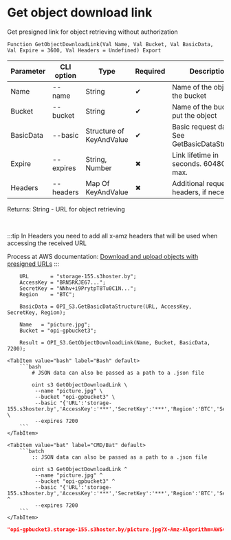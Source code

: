 ﻿---
sidebar_position: 16
---


# Get object download link
 Get presigned link for object retrieving without authorization



`Function GetObjectDownloadLink(Val Name, Val Bucket, Val BasicData, Val Expire = 3600, Val Headers = Undefined) Export`

  | Parameter | CLI option | Type | Required | Description |
  |-|-|-|-|-|
  | Name | --name | String | &#x2714; | Name of the object in the bucket |
  | Bucket | --bucket | String | &#x2714; | Name of the bucket to put the object |
  | BasicData | --basic | Structure of KeyAndValue | &#x2714; | Basic request data. See GetBasicDataStructure |
  | Expire | --expires | String, Number | &#x2716; | Link lifetime in seconds. 604800 max. |
  | Headers | --headers | Map Of KeyAndValue | &#x2716; | Additional request headers, if necessary |

  
  Returns:  String - URL for object retrieving

<br/>

:::tip
In Headers you need to add all x-amz headers that will be used when accessing the received URL

Process at AWS documentation: [Download and upload objects with presigned URLs](https://docs.aws.amazon.com/AmazonS3/latest/userguide/using-presigned-url.html)
:::
<br/>


```bsl title="1C:Enterprise/OneScript code example"
    URL       = "storage-155.s3hoster.by";
    AccessKey = "BRN5RKJE67...";
    SecretKey = "NNhv+i9PrytpT8Tu0C1N...";
    Region    = "BTC";

    BasicData = OPI_S3.GetBasicDataStructure(URL, AccessKey, SecretKey, Region);

    Name   = "picture.jpg";
    Bucket = "opi-gpbucket3";

    Result = OPI_S3.GetObjectDownloadLink(Name, Bucket, BasicData, 7200);
```
 

 <Tabs>
  
    <TabItem value="bash" label="Bash" default>
        ```bash
            # JSON data can also be passed as a path to a .json file
            
            oint s3 GetObjectDownloadLink \
             --name "picture.jpg" \
             --bucket "opi-gpbucket3" \
             --basic "{'URL':'storage-155.s3hoster.by','AccessKey':'***','SecretKey':'***','Region':'BTC','Service':'s3'}" \
             --expires 7200
        ```
    </TabItem>
  
    <TabItem value="bat" label="CMD/Bat" default>
        ```batch
            :: JSON data can also be passed as a path to a .json file
            
            oint s3 GetObjectDownloadLink ^
             --name "picture.jpg" ^
             --bucket "opi-gpbucket3" ^
             --basic "{'URL':'storage-155.s3hoster.by','AccessKey':'***','SecretKey':'***','Region':'BTC','Service':'s3'}" ^
             --expires 7200
        ```
    </TabItem>
</Tabs>


```json title="Result"
"opi-gpbucket3.storage-155.s3hoster.by/picture.jpg?X-Amz-Algorithm=AWS4-HMAC-SHA256&X-Amz-Credential=BRN5RKJE67YCVDZRRQVI%2F20241129%2FBTC%2Fs3%2Faws4_request&X-Amz-Date=20241129T083519Z&X-Amz-Expires=7200&X-Amz-SignedHeaders=host&X-Amz-Signature=03283ce0413f4fae0885198e996961e721559fef61b2c0c1da9b39a00a338ef4"
```
